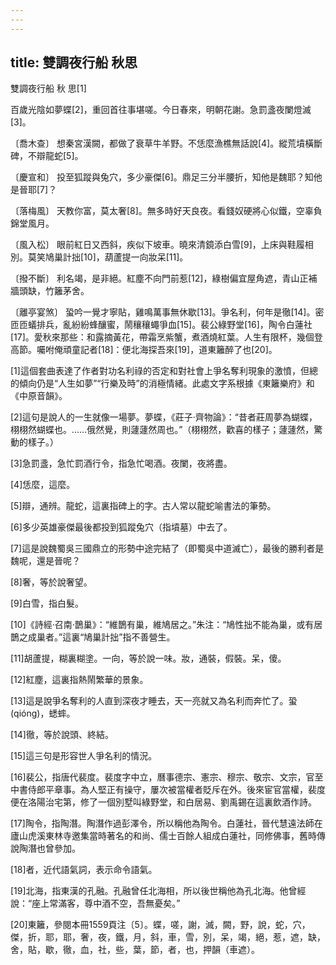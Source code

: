 ```yaml
---
---
---
```

title: 雙調夜行船 秋思
---




雙調夜行船 秋 思[1]

百歲光陰如夢蝶[2]，重回首往事堪嗟。今日春來，明朝花謝。急罰盞夜闌燈滅[3]。

〔喬木查〕 想秦宮漢闕，都做了衰草牛羊野。不恁麼漁樵無話說[4]。縱荒墳橫斷碑，不辯龍蛇[5]。

〔慶宣和〕 投至狐蹤與兔穴，多少豪傑[6]。鼎足三分半腰折，知他是魏耶？知他是晉耶[7]？

〔落梅風〕 天教你富，莫太奢[8]。無多時好天良夜。看錢奴硬將心似鐵，空辜負錦堂風月。

〔風入松〕 眼前紅日又西斜，疾似下坡車。曉來清鏡添白雪[9]，上床與鞋履相別。莫笑鳩巢計拙[10]，葫蘆提一向妝呆[11]。

〔撥不斷〕 利名竭，是非絕。紅塵不向門前惹[12]，綠樹偏宜屋角遮，青山正補牆頭缺，竹籬茅舍。

〔離亭宴煞〕 蛩吟一覺才寧貼，雞鳴萬事無休歇[13]。爭名利，何年是徹[14]。密匝匝蟻排兵，亂紛紛蜂釀蜜，鬧穰穰蠅爭血[15]。裴公綠野堂[16]，陶令白蓮社[17]。愛秋來那些：和露摘黃花，帶霜烹紫蟹，煮酒燒紅葉。人生有限杯，幾個登高節。囑咐俺頑童記者[18]：便北海探吾來[19]，道東籬醉了也[20]。

[1]這個套曲表達了作者對功名利祿的否定和對社會上爭名奪利現象的激憤，但總的傾向仍是“人生如夢”“行樂及時”的消極情緒。此處文字系根據《東籬樂府》和《中原音韻》。

[2]這句是說人的一生就像一場夢。夢蝶，《莊子·齊物論》：“昔者莊周夢為蝴蝶，栩栩然蝴蝶也。……俄然覺，則蘧蘧然周也。”（栩栩然，歡喜的樣子；蘧蘧然，驚動的樣子。）

[3]急罰盞，急忙罰酒行令，指急忙喝酒。夜闌，夜將盡。

[4]恁麼，這麼。

[5]辯，通辨。龍蛇，這裏指碑上的字。古人常以龍蛇喻書法的筆勢。

[6]多少英雄豪傑最後都投到狐蹤兔穴（指墳墓）中去了。

[7]這是說魏蜀吳三國鼎立的形勢中途完結了（即蜀吳中道滅亡），最後的勝利者是魏呢，還是晉呢？

[8]奢，等於說奢望。

[9]白雪，指白髮。

[10]《詩經·召南·鵲巢》：“維鵲有巢，維鳩居之。”朱注：“鳩性拙不能為巢，或有居鵲之成巢者。”這裏“鳩巢計拙”指不善營生。

[11]胡蘆提，糊裏糊塗。一向，等於說一味。妝，通裝，假裝。呆，傻。

[12]紅塵，這裏指熱鬧繁華的景象。

[13]這是說爭名奪利的人直到深夜才睡去，天一亮就又為名利而奔忙了。蛩(qióng)，蟋蟀。

[14]徹，等於說頭、終結。

[15]這三句是形容世人爭名利的情況。

[16]裴公，指唐代裴度。裴度字中立，曆事德宗、憲宗、穆宗、敬宗、文宗，官至中書侍郎平章事。為人堅正有操守，屢次被當權者貶斥在外。後來宦官當權，裴度便在洛陽治宅第，修了一個別墅叫綠野堂，和白居易、劉禹錫在這裏飲酒作詩。

[17]陶令，指陶潛。陶潛作過彭澤令，所以稱他為陶令。白蓮社，晉代慧遠法師在廬山虎溪東林寺邀集當時著名的和尚、儒士百餘人組成白蓮社，同修佛事，舊時傳說陶潛也曾參加。

[18]者，近代語氣詞，表示命令語氣。

[19]北海，指東漢的孔融。孔融曾任北海相，所以後世稱他為孔北海。他曾經說：“座上常滿客，尊中酒不空，吾無憂矣。”

[20]東籬，參閱本冊1559頁注〔5〕。蝶，嗟，謝，滅，闕，野，說，蛇，穴，傑，折，耶，耶，奢，夜，鐵，月，斜，車，雪，別，呆，竭，絕，惹，遮，缺，舍，貼，歇，徹，血，社，些，葉，節，者，也，押韻（車遮）。